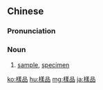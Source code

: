 ==Chinese==
{{zh-forms|s=样品}}

===Pronunciation===
{{zh-pron
|m=yàngpǐn
|c=joeng6 ban2
|mn=qz,tw,xm:iūⁿ-phín/zz:iōⁿ-phín
|cat=n
}}

===Noun===
{{zh-noun}}

# [[sample]], [[specimen]]

{{zh-cat|Advanced}}

[[ko:樣品]]
[[hu:樣品]]
[[mg:樣品]]
[[ja:樣品]]